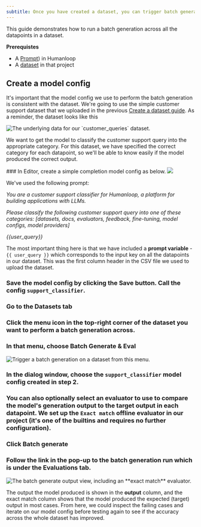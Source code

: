 ```yaml
---
subtitle: Once you have created a dataset, you can trigger batch generations across it with any model config in your project.
---
```


This guide demonstrates how to run a batch generation across all the datapoints in a dataset.

**Prerequistes**

- A [Prompt](/docs/prompts)) in Humanloop
- A [dataset](/docs/datasets) in that project

## Create a model config

It's important that the model config we use to perform the batch generation is consistent with the dataset. We're going to use the simple customer support dataset that we uploaded in the previous [Create a dataset guide](./create-a-dataset). As a reminder, the dataset looks like this

<img
  src="../../../assets/images/bc8679a-image.png"
  alt="The underlying data for our `customer_queries` dataset."
/>

We want to get the model to classify the customer support query into the appropriate category. For this dataset, we have specified the correct category for each datapoint, so we'll be able to know easily if the model produced the correct output.

<Steps>
### In Editor, create a simple completion model config as below.

<img src="../../../assets/images/a6b9fa2-image.png" />

We've used the following prompt:

_You are a customer support classifier for Humanloop, a platform for building applications with LLMs._

_Please classify the following customer support query into one of these categories:
[datasets, docs, evaluators, feedback, fine-tuning, model configs, model providers]_

_{{user_query}}_

The most important thing here is that we have included a **prompt variable** - `{{ user_query }}` which corresponds to the input key on all the datapoints in our dataset. This was the first column header in the CSV file we used to upload the dataset.

### Save the model config by clicking the **Save** button. Call the config `support_classifier`.

### Go to the **Datasets** tab

### Click the menu icon in the top-right corner of the dataset you want to perform a batch generation across.

### In that menu, choose **Batch Generate & Eval**

<img
  src="../../../assets/images/edbfea1-image.png"
  alt="Trigger a batch generation on a dataset from this menu."
/>

### In the dialog window, choose the `support_classifier` model config created in step 2.

### You can also optionally select an evaluator to use to compare the model's generation output to the target output in each datapoint. We set up the `Exact match` offline evaluator in our project (it's one of the builtins and requires no further configuration).

### Click **Batch generate**

### Follow the link in the pop-up to the batch generation run which is under the **Evaluations** tab.

<img src="../../../assets/images/8e9bc5c-image.png" alt="The batch generate output view, including an **exact match** evaluator." />
</Steps>

The output the model produced is shown in the **output** column, and the exact match column shows that the model produced the expected (target) output in most cases. From here, we could inspect the failing cases and iterate on our model config before testing again to see if the accuracy across the whole dataset has improved.
